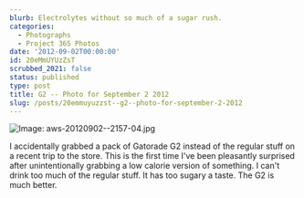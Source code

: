 ```yaml
---
blurb: Electrolytes without so much of a sugar rush.
categories:
  - Photographs
  - Project 365 Photos
date: '2012-09-02T00:00:00'
id: 20eMmUYUzZsT
scrubbed_2021: false
status: published
type: post
title: G2 -- Photo for September 2 2012
slug: /posts/20emmuyuzzst--g2--photo-for-september-2-2012
---
```


![Image: aws-20120902--2157-04.jpg](/aws-20120902--2157-04.jpg)

I accidentally grabbed a pack of Gatorade G2 instead of the regular stuff on a recent trip to the store. This is the first time I've been pleasantly surprised after unintentionally grabbing a low calorie version of something. I can't drink too much of the regular stuff. It has too sugary a taste. The G2 is much better.
